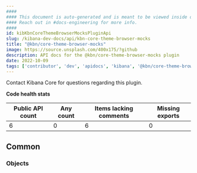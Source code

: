 ```yaml
---
####
#### This document is auto-generated and is meant to be viewed inside our experimental, new docs system.
#### Reach out in #docs-engineering for more info.
####
id: kibKbnCoreThemeBrowserMocksPluginApi
slug: /kibana-dev-docs/api/kbn-core-theme-browser-mocks
title: "@kbn/core-theme-browser-mocks"
image: https://source.unsplash.com/400x175/?github
description: API docs for the @kbn/core-theme-browser-mocks plugin
date: 2022-10-09
tags: ['contributor', 'dev', 'apidocs', 'kibana', '@kbn/core-theme-browser-mocks']
---
```




Contact Kibana Core for questions regarding this plugin.

**Code health stats**

| Public API count  | Any count | Items lacking comments | Missing exports |
|-------------------|-----------|------------------------|-----------------|
| 6 | 0 | 6 | 0 |

## Common

### Objects
<DocDefinitionList data={kbnCoreThemeBrowserMocksObj.common.objects}/>

